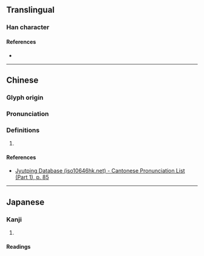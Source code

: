{{character info/new}}
==Translingual==

===Han character===
{{Han char|rn=31|rad=囗|as=10|sn=13|four=60107|canj=WGIT|ids=⿴囗盍}}

====References====
* {{Han ref|kx=0220.100|dkj=04820|dj=0452.010|hdz=10724.010|uh=5714|ud=22292|bh=DCE1|bd=56545}}

----

==Chinese==
{{zh-forms}}

===Glyph origin===
{{Han etym}}

===Pronunciation===
{{zh-pron
|m=yà
|c=aap3
|mc=y
|oc=y
|cat=
}}

===Definitions===
{{zh-hanzi}}

# {{rfdef|zh}}

====References====
* [http://www.iso10646hk.net/jp/document/download.jsp Jyutping Database (iso10646hk.net) - Cantonese Pronunciation List (Part 1), p. 85]

----

==Japanese==

===Kanji===
{{ja-kanji|grade=|rs=囗10}}

# {{defn|lang=ja|sort=囗10}}

====Readings====
{{ja-readings|on=[[おう]] (ō), [[よう]] (yō)|kun=}}